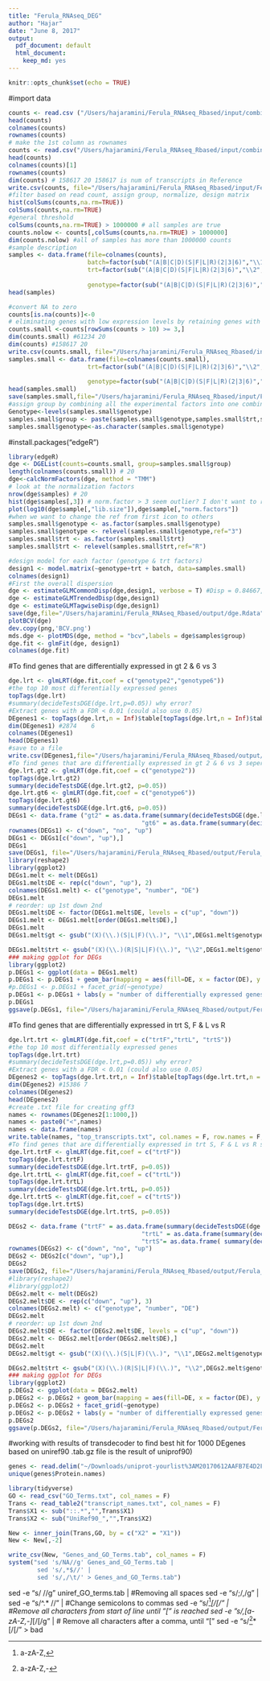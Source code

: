 ```yaml
---
title: "Ferula_RNAseq_DEG"
author: "Hajar"
date: "June 8, 2017"
output:
  pdf_document: default
  html_document:
    keep_md: yes
---
```


```r
knitr::opts_chunk$set(echo = TRUE)
```
#import data
```r
counts <- read.csv ("/Users/hajaramini/Ferula_RNAseq_Rbased/input/combined_counts.csv", header=T, check.names = F) 
head(counts)
colnames(counts)
rownames(counts)
# make the 1st column as rownames
counts <- read.csv("/Users/hajaramini/Ferula_RNAseq_Rbased/input/combined_counts.csv", header=T, row.names="target_id")
head(counts)
colnames(counts)[1] 
rownames(counts)
dim(counts) # 158617 20 158617 is num of transcripts in Reference
write.csv(counts, file="/Users/hajaramini/Ferula_RNAseq_Rbased/input/Ferula_RNAseq.coutns.csv")
#filter based on read count, assign group, normalize, design matrix
hist(colSums(counts,na.rm=TRUE))
colSums(counts,na.rm=TRUE)
#general threshold
colSums(counts,na.rm=TRUE) > 1000000 # all samples are true
counts.nolow <- counts[,colSums(counts,na.rm=TRUE) > 1000000]
dim(counts.nolow) #all of samples has more than 1000000 counts
#sample description
samples <- data.frame(file=colnames(counts),
                      batch=factor(sub("(A|B|C|D)(S|F|L|R)(2|3|6)","\\1",colnames(counts))),
                      trt=factor(sub("(A|B|C|D)(S|F|L|R)(2|3|6)","\\2",colnames(counts))),
                    
                      genotype=factor(sub("(A|B|C|D)(S|F|L|R)(2|3|6)","\\3",colnames(counts)))) 
head(samples) 

#convert NA to zero
counts[is.na(counts)]<-0
# eliminating genes with low expression levels by retaining genes with > 10 reads in >= 3 samples
counts.small <-counts[rowSums(counts > 10) >= 3,] 
dim(counts.small) #61234 20 
dim(counts) #158617 20
write.csv(counts.small, file="/Users/hajaramini/Ferula_RNAseq_Rbased/input/Ferula_RNAseq.coutns.small.csv") # use this for other analysis
samples.small <- data.frame(file=colnames(counts.small),                     batch=factor(sub("(A|B|C|D)(S|F|L|R)(2|3|6)","\\1",colnames(counts.small))),
                      trt=factor(sub("(A|B|C|D)(S|F|L|R)(2|3|6)","\\2",colnames(counts.small))),
                    
                      genotype=factor(sub("(A|B|C|D)(S|F|L|R)(2|3|6)","\\3",colnames(counts.small)))) 
head(samples.small)
save(samples.small,file="/Users/hajaramini/Ferula_RNAseq_Rbased/input/Ferula_RNAseq.samples.small.Rdata")
#assign group by combining all the experimental factors into one combined factor
Genotype<-levels(samples.small$genotype)
samples.small$group <- paste(samples.small$genotype,samples.small$trt,samples.small$batch,sep=".")
samples.small$genotype<-as.character(samples.small$genotype)
```

#install.packages("edgeR")
```r
library(edgeR)
dge <- DGEList(counts=counts.small, group=samples.small$group) 
length(colnames(counts.small)) # 20
dge<-calcNormFactors(dge, method = "TMM")
# look at the normalization factors
nrow(dge$samples) # 20 
hist(dge$samples[,3]) # norm.factor > 3 seem outlier? I don't want to remove sample 
plot(log10(dge$sample[,"lib.size"]),dge$sample[,"norm.factors"]) 
#when we want to change the ref from first icon to others
samples.small$genotype <- as.factor(samples.small$genotype)
samples.small$genotype <- relevel(samples.small$genotype,ref="3")
samples.small$trt <- as.factor(samples.small$trt)
samples.small$trt <- relevel(samples.small$trt,ref="R")

#design model for each factor (genotype & trt factors)
design1 <- model.matrix(~genotype+trt + batch, data=samples.small)
colnames(design1)
#First the overall dispersion
dge <- estimateGLMCommonDisp(dge,design1, verbose = T) #Disp = 0.84667, BCV =  0.9201 
dge <- estimateGLMTrendedDisp(dge,design1)
dge <- estimateGLMTagwiseDisp(dge,design1)
save(dge,file="/Users/hajaramini/Ferula_RNAseq_Rbased/output/dge.Rdata")
plotBCV(dge)
dev.copy(png,'BCV.png')
mds.dge <- plotMDS(dge, method = "bcv",labels = dge$samples$group)
dge.fit <- glmFit(dge, design1)
colnames(dge.fit)
```

#To find genes that are differentially expressed in gt 2 & 6 vs 3

```r
dge.lrt <- glmLRT(dge.fit,coef = c("genotype2","genotype6"))
#the top 10 most differentially expressed genes
topTags(dge.lrt)
#summary(decideTestsDGE(dge.lrt,p=0.05)) why error?
#Extract genes with a FDR < 0.01 (could also use 0.05)
DEgenes1 <- topTags(dge.lrt,n = Inf)$table[topTags(dge.lrt,n = Inf)$table$FDR<0.05,]
dim(DEgenes1) #2874    6
colnames(DEgenes1)
head(DEgenes1)
#save to a file
write.csv(DEgenes1,file="/Users/hajaramini/Ferula_RNAseq_Rbased/output/Ferula_RNAseq.DEgenes1.csv")
#To find genes that are differentially expressed in gt 2 & 6 vs 3 seperately
dge.lrt.gt2 <- glmLRT(dge.fit,coef = c("genotype2"))
topTags(dge.lrt.gt2)
summary(decideTestsDGE(dge.lrt.gt2, p=0.05))
dge.lrt.gt6 <- glmLRT(dge.fit,coef = c("genotype6"))
topTags(dge.lrt.gt6)
summary(decideTestsDGE(dge.lrt.gt6, p=0.05))
DEGs1 <- data.frame ("gt2" = as.data.frame(summary(decideTestsDGE(dge.lrt.gt2, p=0.05)))$Freq,
                                     "gt6" = as.data.frame(summary(decideTestsDGE(dge.lrt.gt6, p=0.05)))$Freq)
rownames(DEGs1) <- c("down", "no", "up")
DEGs1 <- DEGs1[c("down", "up"),]
DEGs1
save(DEGs1, file="/Users/hajaramini/Ferula_RNAseq_Rbased/output/Ferula_RNAseq.DEGs1.Rdata")
library(reshape2)
library(ggplot2)
DEGs1.melt <- melt(DEGs1)
DEGs1.melt$DE <- rep(c("down", "up"), 2)
colnames(DEGs1.melt) <- c("genotype", "number", "DE")
DEGs1.melt
# reorder: up 1st down 2nd 
DEGs1.melt$DE <- factor(DEGs1.melt$DE, levels = c("up", "down"))
DEGs1.melt <- DEGs1.melt[order(DEGs1.melt$DE),]
DEGs1.melt
DEGs1.melt$gt <- gsub("(X)(\\.)(S|L|F)(\\.)", "\\1",DEGs1.melt$genotype)

DEGs1.melt$trt <- gsub("(X)(\\.)(R|S|L|F)(\\.)", "\\2",DEGs1.melt$genotype)
### making ggplot for DEGs
library(ggplot2)
p.DEGs1 <- ggplot(data = DEGs1.melt)
p.DEGs1 <- p.DEGs1 + geom_bar(mapping = aes(fill=DE, x = factor(DE), y = number) , stat= "identity")
#p.DEGs1 <- p.DEGs1 + facet_grid(~genotype) 
p.DEGs1 <- p.DEGs1 + labs(y = "number of differentially expressed genes", x = "")
p.DEGs1
ggsave(p.DEGs1, file="/Users/hajaramini/Ferula_RNAseq_Rbased/output/Ferula_RNAseq.p.DEG1.png")
```

#To find genes that are differentially expressed in trt S, F & L vs R 

```r
dge.lrt.trt <- glmLRT(dge.fit,coef = c("trtF","trtL", "trtS"))
#the top 10 most differentially expressed genes
topTags(dge.lrt.trt)
#summary(decideTestsDGE(dge.lrt,p=0.05)) why error?
#Extract genes with a FDR < 0.01 (could also use 0.05)
DEgenes2 <- topTags(dge.lrt.trt,n = Inf)$table[topTags(dge.lrt.trt,n = Inf)$table$FDR<0.05,]
dim(DEgenes2) #15386 7
colnames(DEgenes2)
head(DEgenes2)
#create .txt file for creating gff3
names <- rownames(DEgenes2[1:1000,])
names <- paste0("<",names)
names <- data.frame(names)
write.table(names, "top_transcripts.txt", col.names = F, row.names = F, quote = F)
#To find genes that are differentially expressed in trt S, F & L vs R seperately
dge.lrt.trtF <- glmLRT(dge.fit,coef = c("trtF"))
topTags(dge.lrt.trtF)
summary(decideTestsDGE(dge.lrt.trtF, p=0.05))
dge.lrt.trtL <- glmLRT(dge.fit,coef = c("trtL"))
topTags(dge.lrt.trtL)
summary(decideTestsDGE(dge.lrt.trtL, p=0.05))
dge.lrt.trtS <- glmLRT(dge.fit,coef = c("trtS"))
topTags(dge.lrt.trtS)
summary(decideTestsDGE(dge.lrt.trtS, p=0.05))

DEGs2 <- data.frame ("trtF" = as.data.frame(summary(decideTestsDGE(dge.lrt.trtF, p=0.05)))$Freq,
                                     "trtL" = as.data.frame(summary(decideTestsDGE(dge.lrt.trtL, p=0.05)))$Freq,
                                     "trtS"= as.data.frame( summary(decideTestsDGE(dge.lrt.trtS, p=0.05)))$Freq)
rownames(DEGs2) <- c("down", "no", "up")
DEGs2 <- DEGs2[c("down", "up"),]
DEGs2
save(DEGs2, file="/Users/hajaramini/Ferula_RNAseq_Rbased/output/Ferula_RNAseq.DEGs2.Rdata")
#library(reshape2)
#library(ggplot2)
DEGs2.melt <- melt(DEGs2)
DEGs2.melt$DE <- rep(c("down", "up"), 3)
colnames(DEGs2.melt) <- c("genotype", "number", "DE")
DEGs2.melt
# reorder: up 1st down 2nd 
DEGs2.melt$DE <- factor(DEGs2.melt$DE, levels = c("up", "down"))
DEGs2.melt <- DEGs2.melt[order(DEGs2.melt$DE),]
DEGs2.melt
DEGs2.melt$gt <- gsub("(X)(\\.)(S|L|F)(\\.)", "\\1",DEGs2.melt$genotype)

DEGs2.melt$trt <- gsub("(X)(\\.)(R|S|L|F)(\\.)", "\\2",DEGs2.melt$genotype)
### making ggplot for DEGs
library(ggplot2)
p.DEGs2 <- ggplot(data = DEGs2.melt)
p.DEGs2 <- p.DEGs2 + geom_bar(mapping = aes(fill=DE, x = factor(DE), y = number) , stat= "identity")
p.DEGs2 <- p.DEGs2 + facet_grid(~genotype) 
p.DEGs2 <- p.DEGs2 + labs(y = "number of differentially expressed genes", x = "")
p.DEGs2
ggsave(p.DEGs2, file="/Users/hajaramini/Ferula_RNAseq_Rbased/output/Ferula_RNAseq.p.DEG2.png")

```

#working with results of transdecoder to find best hit for 1000 DEgenes based on uniref90 .tab.gz file is the result of uniprof90)

```r
genes <- read.delim("~/Downloads/uniprot-yourlist%3AM20170612AAFB7E4D2F1D05654627429E83DA5CCEB9AC09P.tab.gz")
unique(genes$Protein.names)
```

```r
library(tidyverse)
GO <- read_csv("GO_Terms.txt", col_names = F)
Trans <- read_table2("transcript_names.txt", col_names = F)
Trans$X1 <- sub("::.*","",Trans$X1)
Trans$X2 <- sub("UniRef90_","",Trans$X2)

New <- inner_join(Trans,GO, by = c("X2" = "X1"))
New <- New[,-2]

write_csv(New, "Genes_and_GO_Terms.tab", col_names = F)
system("sed 's/NA//g' Genes_and_GO_Terms.tab | 
        sed 's/,*$//' |
        sed 's/,/\t/' > Genes_and_GO_Terms.tab")
```
sed -e "s/ //g" uniref_GO_terms.tab | #Removing all spaces
sed -e "s/;/,/g" | sed -e "s/^.*	//" | #Change semicolons to commas
sed -e "s/^[a-zA-Z,]*\[/\[/" | #Remove all characters from start of line until "[" is reached
sed -e "s/,[a-zA-Z,-]*\[/\[/g" | # Remove all characters after a comma, until "["
sed -e "s/^[a-zA-Z,-]*\[/\[/" > bad
